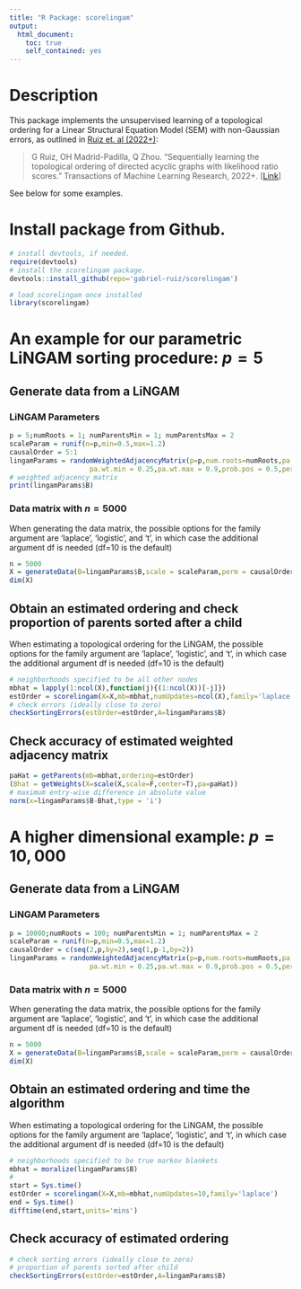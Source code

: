 ```yaml
---
title: "R Package: scorelingam"
output: 
  html_document:
    toc: true
    self_contained: yes
---
```


# Description

This package implements the unsupervised learning of a topological ordering for a Linear Structural Equation Model (SEM) with non-Gaussian errors, as outlined in [Ruiz et. al (2022+)](https://openreview.net/forum?id=4pCjIGIjrt):


> G Ruiz, OH Madrid-Padilla, Q Zhou. "Sequentially learning the topological ordering of directed acyclic graphs with likelihood ratio scores." Transactions of Machine Learning Research, 2022+. [[Link](https://openreview.net/forum?id=4pCjIGIjrt)]

See below for some examples. 

# Install package from Github. 

```r
# install devtools, if needed. 
require(devtools)
# install the scorelingam package. 
devtools::install_github(repo='gabriel-ruiz/scorelingam')
```
```r
# load scorelingam once installed
library(scorelingam)
```

# An example for our parametric LiNGAM sorting procedure: $p=5$


## Generate data from a LiNGAM
### LiNGAM Parameters
```r
p = 5;numRoots = 1; numParentsMin = 1; numParentsMax = 2
scaleParam = runif(n=p,min=0.5,max=1.2)
causalOrder = 5:1
lingamParams = randomWeightedAdjacencyMatrix(p=p,num.roots=numRoots,pa.min=numParentsMin,pa.max=numParentsMax,
                    pa.wt.min = 0.25,pa.wt.max = 0.9,prob.pos = 0.5,perm = causalOrder)
# weighted adjacency matrix
print(lingamParams$B)
```
### Data matrix with $n=5000$
When generating the data matrix, the possible options for the family argument are 'laplace', 'logistic', and 't', in which case the additional argument df is needed (df=10 is the default)
```r
n = 5000
X = generateData(B=lingamParams$B,scale = scaleParam,perm = causalOrder,n = n,family = 'laplace')
dim(X)
```

## Obtain an estimated ordering and check proportion of parents sorted after a child
When estimating a topological ordering for the LiNGAM, the possible options for the family argument are 'laplace', 'logistic', and 't', in which case the additional argument df is needed (df=10 is the default)
```r
# neighborhoods specified to be all other nodes
mbhat = lapply(1:ncol(X),function(j){(1:ncol(X))[-j]}) 
estOrder = scorelingam(X=X,mb=mbhat,numUpdates=ncol(X),family='laplace')
# check errors (ideally close to zero)
checkSortingErrors(estOrder=estOrder,A=lingamParams$B)
```

## Check accuracy of estimated weighted adjacency matrix

```r
paHat = getParents(mb=mbhat,ordering=estOrder)
(Bhat = getWeights(X=scale(X,scale=F,center=T),pa=paHat))
# maximum entry-wise difference in absolute value
norm(x=lingamParams$B-Bhat,type = 'i')
```


# A higher dimensional example: $p=10,000$
## Generate data from a LiNGAM 
### LiNGAM Parameters
```r
p = 10000;numRoots = 100; numParentsMin = 1; numParentsMax = 2
scaleParam = runif(n=p,min=0.5,max=1.2)
causalOrder = c(seq(2,p,by=2),seq(1,p-1,by=2))
lingamParams = randomWeightedAdjacencyMatrix(p=p,num.roots=numRoots,pa.min=numParentsMin,pa.max=numParentsMax,
                    pa.wt.min = 0.25,pa.wt.max = 0.9,prob.pos = 0.5,perm = causalOrder)
```
### Data matrix with $n=5000$
When generating the data matrix, the possible options for the family argument are 'laplace', 'logistic', and 't', in which case the additional argument df is needed (df=10 is the default)
```r
n = 5000
X = generateData(B=lingamParams$B,scale = scaleParam,perm = causalOrder,n = n,family = 'laplace')
dim(X)
```

## Obtain an estimated ordering and time the algorithm
When estimating a topological ordering for the LiNGAM, the possible options for the family argument are 'laplace', 'logistic', and 't', in which case the additional argument df is needed (df=10 is the default)
```r
# neighborhoods specified to be true markov blankets
mbhat = moralize(lingamParams$B) 
#
start = Sys.time()
estOrder = scorelingam(X=X,mb=mbhat,numUpdates=10,family='laplace')
end = Sys.time()
difftime(end,start,units='mins')

```

## Check accuracy of estimated ordering

```r
# check sorting errors (ideally close to zero)
# proportion of parents sorted after child
checkSortingErrors(estOrder=estOrder,A=lingamParams$B)
```

